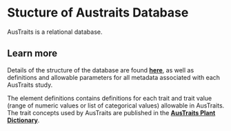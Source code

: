 # Stucture of Austraits Database

AusTraits is a relational database.

::: {.callout-tip}
## Learn more
Details of the structure of the database are found **[here](https://traitecoevo.github.io/traits.build-book/database_structure.html)**, as well as definitions and allowable parameters for all metadata associated with each AusTraits study.
:::

The element definitions contains definitions for each trait and trait value (range of numeric values or list of categorical values) allowable in AusTraits. The trait concepts used by AusTraits are published in the **[AusTraits Plant Dictionary](https://w3id.org/APD)**. 
